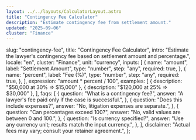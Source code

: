 ```yaml
---
layout: ../../layouts/CalculatorLayout.astro
title: "Contingency Fee Calculator"
description: "Estimate contingency fee from settlement amount."
updated: "2025-09-06"
cluster: "Finance"
---
```



  slug: "contingency-fee",
  title: "Contingency Fee Calculator",
  intro:
    "Estimate the lawyer's contingency fee based on settlement amount and percentage.",
  locale: "en",
  cluster: "Finance",
  unit: "currency",
  inputs: [
    {
      name: "amount",
      label: "Settlement Amount",
      type: "number",
      step: "any",
      required: true,
    },
    {
      name: "percent",
      label: "Fee (%)",
      type: "number",
      step: "any",
      required: true,
    },
  ],
  expression: "amount * percent / 100",
  examples: [
    { description: "$50,000 at 30% ⇒ $15,000" },
    { description: "$120,000 at 25% ⇒ $30,000" },
  ],
  faqs: [
    {
      question: "What is a contingency fee?",
      answer: "A lawyer's fee paid only if the case is successful.",
    },
    {
      question: "Does this include expenses?",
      answer: "No, litigation expenses are separate.",
    },
    {
      question: "Can percentages exceed 100?",
      answer: "No, valid values are between 0 and 100.",
    },
    {
      question: "Is currency specified?",
      answer: "Use any currency unit; results match the input currency.",
    },
  ],
  disclaimer: "Actual fees may vary; consult your retainer agreement.",
};

<Calculator schema={schema} />
